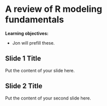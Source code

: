 # A review of R modeling fundamentals

**Learning objectives:**

- Jon will prefill these.

## Slide 1 Title

Put the content of your slide here.

## Slide 2 Title

Put the content of your second slide here.
